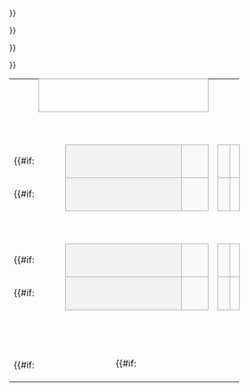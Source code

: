 {| border=0 cellpadding=0 cellspacing=0 style="font-size: 90%; margin:1em 2em 1em 1em;"
| &nbsp;
| align="center" colspan="5" style="border:1px solid #aaa;" bgcolor=#f2f2f2|{{{RD1|'''準決賽'''}}}
| colspan="2" |
| align="center" colspan="5" style="border:1px solid #aaa;" bgcolor=#f2f2f2|{{{RD2|'''決賽'''}}}

|-
| &nbsp;
| style="width:2em;"|&nbsp;
| style="width:12em;"|&nbsp;
| style="width:2em;"|&nbsp;
| style="width:2em;"|&nbsp;
| style="width:4em;"|&nbsp;
| style="width:2em;"|&nbsp;
| style="width:1em;"|&nbsp;
| style="width:2em;"|&nbsp;
| style="width:12em;"|&nbsp;
| style="width:2em;"|&nbsp;
| style="width:2em;"|&nbsp;
| style="width:4em;"|&nbsp;

|-
| height=6|
{{#if:{{{RD1-seed1|}}}
|
<td align=center bgcolor="#f2f2f2" style="border:1px solid #aaa;"> {{{RD1-seed1}}}</td>
<td style="border:1px solid #aaa;" bgcolor="#f9f9f9"> &nbsp;{{{RD1-team1|&nbsp;}}}</td>
|
<td colspan="2" style="border:1px solid #aaa;" bgcolor=#f9f9f9> &nbsp;{{{RD1-team01|&nbsp;}}}</td>
}}
| align=center style="border:1px solid #aaa;" bgcolor=#f9f9f9| {{{RD1-score01-1|&nbsp;}}}
| align=center style="border:1px solid #aaa;" bgcolor=#f9f9f9| {{{RD1-score01-2|&nbsp;}}}
| align=center style="border:1px solid #aaa;" bgcolor=#f9f9f9| {{{RD1-score01-agg|&nbsp;}}}
| align=center style="border-width:0 0 2px 0; border-style:solid;border-color:black;"|&nbsp;

|-
| height=6|
{{#if:{{{RD1-seed2|}}}
|
<td align=center bgcolor="#f2f2f2" style="border:1px solid #aaa;"> {{{RD1-seed2}}}</td>
<td style="border:1px solid #aaa;" bgcolor="#f9f9f9"> &nbsp;{{{RD1-team02|&nbsp;}}}</td>
|
<td colspan="2" style="border:1px solid #aaa;" bgcolor=#f9f9f9> &nbsp;{{{RD1-team02|&nbsp;}}}</td>
}}
| align=center style="border:1px solid #aaa;" bgcolor=#f9f9f9| {{{RD1-score02-1|&nbsp;}}}
| align=center style="border:1px solid #aaa;" bgcolor=#f9f9f9| {{{RD1-score02-2|&nbsp;}}}
| align=center style="border:1px solid #aaa;" bgcolor=#f9f9f9| {{{RD1-score02-agg|&nbsp;}}}
| rowspan="4" align=center style="border-width:2px 2px 2px 0; border-style:solid;border-color:black;"|&nbsp;

|-
| height=6|
| rowspan="2" colspan="5"|&nbsp;
| align=center style="border-width:0 0 2px 0; border-style:solid;border-color:black;"|&nbsp;
{{#if:{{{RD2-seed1|}}}
|
<td align=center bgcolor="#f2f2f2" style="border:1px solid #aaa;"> {{{RD2-seed1}}}</td>
<td style="border:1px solid #aaa;" bgcolor="#f9f9f9"> &nbsp;{{{RD2-team1|&nbsp;}}}</td>
|
<td colspan="2" style="border:1px solid #aaa;" bgcolor=#f9f9f9> &nbsp;{{{RD2-team01|&nbsp;}}}</td>
}}
| align=center style="border:1px solid #aaa;" bgcolor=#f9f9f9| {{{RD2-score01-1|&nbsp;}}}
| align=center style="border:1px solid #aaa;" bgcolor=#f9f9f9| {{{RD2-score01-2|&nbsp;}}}
| align=center style="border:1px solid #aaa;" bgcolor=#f9f9f9| {{{RD2-score01-agg|&nbsp;}}}

|-
| height=6|
| align=center style="border-width:2px 0 0 0; border-style:solid;border-color:black;"|&nbsp;
{{#if:{{{RD2-seed2|}}}
|
<td align=center bgcolor="#f2f2f2" style="border:1px solid #aaa;"> {{{RD2-seed2}}}</td>
<td style="border:1px solid #aaa;" bgcolor="#f9f9f9"> &nbsp;{{{RD2-team02|&nbsp;}}}</td>
|
<td colspan="2" style="border:1px solid #aaa;" bgcolor=#f9f9f9> &nbsp;{{{RD2-team02|&nbsp;}}}</td>
}}
| align=center style="border:1px solid #aaa;" bgcolor=#f9f9f9| {{{RD2-score02-1|&nbsp;}}}
| align=center style="border:1px solid #aaa;" bgcolor=#f9f9f9| {{{RD2-score02-2|&nbsp;}}}
| align=center style="border:1px solid #aaa;" bgcolor=#f9f9f9| {{{RD2-score02-agg|&nbsp;}}}

|-
| height=6|
{{#if:{{{RD1-seed3|}}}
|
<td align=center bgcolor="#f2f2f2" style="border:1px solid #aaa;"> {{{RD1-seed3}}}</td>
<td style="border:1px solid #aaa;" bgcolor="#f9f9f9"> &nbsp;{{{RD1-team03|&nbsp;}}}</td>
|
<td colspan="2" style="border:1px solid #aaa;" bgcolor=#f9f9f9> &nbsp;{{{RD1-team03|&nbsp;}}}</td>
}}
| align=center style="border:1px solid #aaa;" bgcolor=#f9f9f9| {{{RD1-score03-1|&nbsp;}}}
| align=center style="border:1px solid #aaa;" bgcolor=#f9f9f9| {{{RD1-score03-2|&nbsp;}}}
| align=center style="border:1px solid #aaa;" bgcolor=#f9f9f9| {{{RD1-score03-agg|&nbsp;}}}
{{#if:{{{RD2-team3|}}}
|
{{!}}
{{!}} align="center" colspan="3" style="border:1px solid #aaa;" bgcolor=#f2f2f2{{!}}{{{RD3|Third-place}}}
|
}}
|-
| height=6|
{{#if:{{{RD1-seed4|}}}
|
<td align=center bgcolor="#f2f2f2" style="border:1px solid #aaa;"> {{{RD1-seed4}}}</td>
<td style="border:1px solid #aaa;" bgcolor="#f9f9f9"> &nbsp;{{{RD1-team04|&nbsp;}}}</td>
|
<td colspan="2" style="border:1px solid #aaa;" bgcolor=#f9f9f9> &nbsp;{{{RD1-team04|&nbsp;}}}</td>
}}
| align=center style="border:1px solid #aaa;" bgcolor=#f9f9f9| {{{RD1-score04-1|&nbsp;&nbsp;}}}
| align=center style="border:1px solid #aaa;" bgcolor=#f9f9f9| {{{RD1-score04-2|&nbsp;&nbsp;}}}
| align=center style="border:1px solid #aaa;" bgcolor=#f9f9f9| {{{RD1-score04-agg|&nbsp;}}}
| align=center style="border-width:2px 0 0 0; border-style:solid;border-color:black;"|&nbsp;
|
| colspan="5" style="text-align:center;border:1px solid #aaa;background-color:#f2f2f2;" |{{{RD3|季军赛}}}

|-
|colspan=11|&nbsp;

|-
| colspan=8|
|-
| height=6|
| rowspan="2" colspan="7"|&nbsp;
{{#if:{{{RD2-seed1|}}}
|
<td align=center bgcolor="#f2f2f2" style="border:1px solid #aaa;"> {{{RD2-seed3}}}</td>
<td style="border:1px solid #aaa;" bgcolor="#f9f9f9"> &nbsp;{{{RD2-team03|&nbsp;}}}</td>
|
<td colspan="2" style="border:1px solid #aaa;" bgcolor=#f9f9f9> &nbsp;{{{RD2-team03|&nbsp;}}}</td>
}}
| align=center style="border:1px solid #aaa;" bgcolor=#f9f9f9| {{{RD2-score03-1|&nbsp;}}}
| align=center style="border:1px solid #aaa;" bgcolor=#f9f9f9| {{{RD2-score03-2|&nbsp;}}}
| align=center style="border:1px solid #aaa;" bgcolor=#f9f9f9| {{{RD2-score03-agg|&nbsp;}}}

|-
| height=6|
{{#if:{{{RD2-seed2|}}}
|
<td align=center bgcolor="#f2f2f2" style="border:1px solid #aaa;"> {{{RD2-seed4}}}</td>
<td style="border:1px solid #aaa;" bgcolor="#f9f9f9"> &nbsp;{{{RD2-team04|&nbsp;}}}</td>
|
<td colspan="2" style="border:1px solid #aaa;" bgcolor=#f9f9f9> &nbsp;{{{RD2-team04|&nbsp;}}}</td>
}}
| align=center style="border:1px solid #aaa;" bgcolor=#f9f9f9| {{{RD2-score04-1|&nbsp;}}}
| align=center style="border:1px solid #aaa;" bgcolor=#f9f9f9| {{{RD2-score04-2|&nbsp;}}}
| align=center style="border:1px solid #aaa;" bgcolor=#f9f9f9| {{{RD2-score04-agg|&nbsp;}}}
|}<noinclude>

{{documentation}}


[[Category:4队对阵形势图模板|{{PAGENAME}}]]
</noinclude>